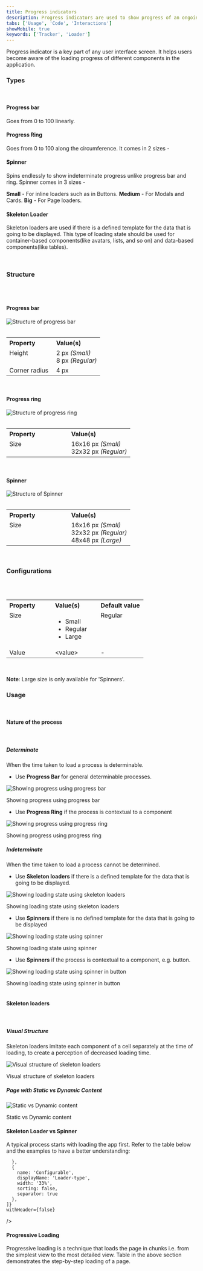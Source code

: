 ```yaml
---
title: Progress indicators
description: Progress indicators are used to show progress of an ongoing process.
tabs: ['Usage', 'Code', 'Interactions']
showMobile: true
keywords: ['Tracker', 'Loader']
---
```


Progress indicator is a key part of any user interface screen. It helps users become aware of the loading progress of different components in the application.

### Types

<br/>

#### Progress bar

Goes from 0 to 100 linearly.

<Preview name='components-progressbar-fifty-percent--fifty-percent'/>

#### Progress Ring

Goes from 0 to 100 along the circumference. It comes in 2 sizes -

<Preview name='components-progressring-size--size'/>

#### Spinner

Spins endlessly to show indeterminate progress unlike progress bar and ring. Spinner comes in 3 sizes -

**Small** - For inline loaders such as in Buttons.
**Medium** - For Modals and Cards.
**Big** - For Page loaders.

<Preview name='components-loaders-spinner-size--size'/>

#### Skeleton Loader

Skeleton loaders are used if there is a defined template for the data that is going to be displayed. This type of loading state should be used for container-based components(like avatars, lists, and so on) and data-based components(like tables).

<Preview name='components-loaders-placeholder-skeleton-loaders--skeleton-loaders'/>
<br/>

### Structure
<br/>
<br/>

#### Progress bar
![Structure of progress bar](./images/progressbar-structure.png)
<br/>
<br/>


<table style="width: 100%">
 <tbody>
   <tr>
     <th style="width:50%; text-align: left;">Property</th>
     <th style="width:50%; text-align: left;">Value(s)</th>
   </tr>
   <tr style="vertical-align: top">
      <td>Height</td>
      <td>2 px <em>(Small)</em><br/>
          8 px <em>(Regular)</em></td>
   </tr>
   <tr style="vertical-align: top">
      <td>Corner radius</td>
      <td>4 px</td>
   </tr>
 </tbody>
</table>
<br/>

#### Progress ring
![Structure of progress ring](./images/progressring-structure.png)
<br/>
<br/>


<table style="width: 100%">
 <tbody>
   <tr>
     <th style="width:50%; text-align: left;">Property</th>
     <th style="width:50%; text-align: left;">Value(s)</th>
   </tr>
   <tr style="vertical-align: top">
      <td>Size</td>
      <td>16x16 px <em>(Small)</em><br/>
          32x32 px <em>(Regular)</em></td>
   </tr>
 </tbody>
</table>
<br/>

#### Spinner
![Structure of Spinner](./images/spinner-structure.png)
<br/>
<br/>


<table style="width: 100%">
 <tbody>
   <tr>
     <th style="width:50%; text-align: left;">Property</th>
     <th style="width:50%; text-align: left;">Value(s)</th>
   </tr>
   <tr style="vertical-align: top">
      <td>Size</td>
      <td>16x16 px <em>(Small)</em><br/>
          32x32 px <em>(Regular)</em><br/>
          48x48 px <em>(Large)</em></td>
   </tr>
 </tbody>
</table>
<br/>

### Configurations
<br/>
<br/>

<table style="width: 100%">
  <tbody>
    <tr>
      <th style="width:33%; text-align: left;">Property</th>
      <th style="width:33%; text-align: left;">Value(s)</th>
      <th style="width:33%; text-align: left;">Default value</th>
    </tr>
    <tr style="vertical-align: top">
      <td>Size</td>
      <td>
          <ul>
              <li>Small</li>
              <li>Regular</li>
              <li>Large</li>
          </ul>
      </td>
      <td>Regular</td>
    </tr>
    <tr style="vertical-align: top">
      <td>Value</td>
      <td>&#60;value&#62;</td>
      <td>-</td>
    </tr>
  </tbody>
</table>
<br/>


**Note**: Large size is only available for 'Spinners'.

### Usage

<br/>

#### Nature of the process

<br/>

##### Determinate

When the time taken to load a process is determinable.

-   Use **Progress Bar** for general determinable processes.

![Showing progress using progress bar](./images/progressindicators-1.png)
<Caption> Showing progress using progress bar </Caption>


<br/>

-   Use **Progress Ring** if the process is contextual to a component

![Showing progress using progress ring](./images/progressindicators-2.png)
<Caption> Showing progress using progress ring </Caption>


<br/>

##### Indeterminate 

When the time taken to load a process cannot be determined.

-   Use **Skeleton loaders** if there is a defined template for the data that is going to be displayed.

![Showing loading state using skeleton loaders](./images/progressindicators-3.png)
<Caption> Showing loading state using skeleton loaders </Caption>


<br/>

-   Use **Spinners** if there is no defined template for the data that is going to be displayed

![Showing loading state using spinner](./images/progressindicators-4.png)
<Caption> Showing loading state using spinner </Caption>


<br/>

-   Use **Spinners** if the process is contextual to a component, e.g. button.

![Showing loading state using spinner in button](./images/progressindicators-5.png)
<Caption> Showing loading state using spinner in button </Caption>


<br/>
<br/>

#### Skeleton loaders

<br/>

##### Visual Structure

Skeleton loaders imitate each component of a cell separately at the time of loading, to create a perception of decreased loading time. 

![Visual structure of skeleton loaders](./images/progressindicators-6.png)
<Caption> Visual structure of skeleton loaders </Caption>


<br/>

##### Page with Static vs Dynamic Content

![Static vs Dynamic content](./images/progressindicators-7.png)
<Caption> Static vs Dynamic content </Caption>

<br/>

#### Skeleton Loader vs Spinner

A typical process starts with loading the app first. Refer to the table below and  the examples to have a better understanding:

<Card shadow='none'>
  <Table
    showMenu={false}
    separator={true}
    data={[
      {
        Property: 'Loading the app',
        Value: 'Unpredictable',
        Configurable: 'Spinner',
      },
      {
        Property: 'Loading page template',
        Value: 'Predictable',
        Configurable: 'Skeleton',
      },
      {
        Property: 'Making API Calls',
        Value: 'Data can be empty',
        Configurable: 'Spinner',
      },
      {
        Property: 'Making API Calls',
        Value: 'Data will always be present',
        Configurable: 'Skeleton',
      },
      {
        Property: 'Searching',
        Value: 'Data can be empty',
        Configurable: 'Spinner',
      },
      {
        Property: 'Changing page',
        Value: 'Data will always be present',
        Configurable: 'Skeleton',
      },
    ]}
    schema={[
      {
        name: 'Property',
        displayName: 'State',
        width: '33%',
        sorting: false,
        separator: true,
      },
      {
        name: 'Value',
        displayName: 'Content-type',
        width: '33%',
        sorting: false,
        separator: true
        
      },
      {
        name: 'Configurable',
        displayName: 'Loader-type',
        width: '33%',
        sorting: false,
        separator: true
      },
    ]}
    withHeader={false}
  />
</Card>
<br/>

#### Progressive Loading

Progressive loading is a technique that loads the page in chunks i.e. from the simplest view to the most detailed view. Table in the above section demonstrates the step-by-step loading of a page. 


